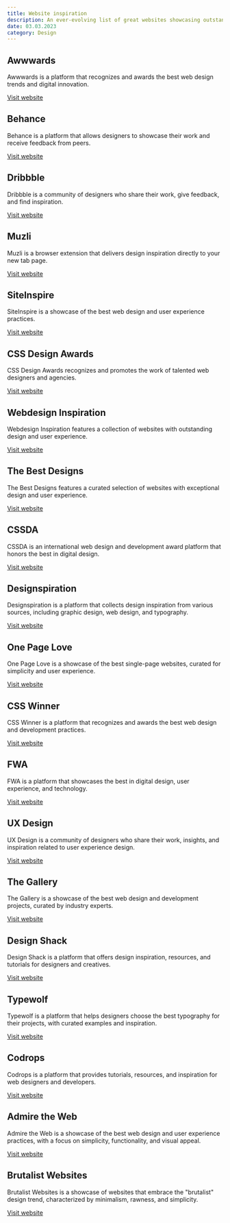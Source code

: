 ```yaml
---
title: Website inspiration
description: An ever-evolving list of great websites showcasing outstanding web design and user experience practices, and provide inspiration and resources for designers, developers, and creatives.
date: 03.03.2023
category: Design
---
```


## Awwwards

Awwwards is a platform that recognizes and awards the best web design trends and digital innovation.

[Visit website](https://www.awwwards.com/)

## Behance

Behance is a platform that allows designers to showcase their work and receive feedback from peers.

[Visit website](https://www.behance.net/)

## Dribbble

Dribbble is a community of designers who share their work, give feedback, and find inspiration.

[Visit website](https://dribbble.com/)

## Muzli

Muzli is a browser extension that delivers design inspiration directly to your new tab page.

[Visit website](https://muz.li/)

## SiteInspire

SiteInspire is a showcase of the best web design and user experience practices.

[Visit website](https://www.siteinspire.com/)

## CSS Design Awards

CSS Design Awards recognizes and promotes the work of talented web designers and agencies.

[Visit website](https://www.cssdesignawards.com/)

## Webdesign Inspiration

Webdesign Inspiration features a collection of websites with outstanding design and user experience.

[Visit website](https://www.webdesign-inspiration.com/)

## The Best Designs

The Best Designs features a curated selection of websites with exceptional design and user experience.

[Visit website](https://www.thebestdesigns.com/)

## CSSDA

CSSDA is an international web design and development award platform that honors the best in digital design.

[Visit website](https://www.cssda.com/)

## Designspiration

Designspiration is a platform that collects design inspiration from various sources, including graphic design, web design, and typography.

[Visit website](https://www.designspiration.com/)

## One Page Love

One Page Love is a showcase of the best single-page websites, curated for simplicity and user experience.

[Visit website](https://onepagelove.com/)

## CSS Winner

CSS Winner is a platform that recognizes and awards the best web design and development practices.

[Visit website](https://csswinner.com/)

## FWA

FWA is a platform that showcases the best in digital design, user experience, and technology.

[Visit website](https://thefwa.com/)

## UX Design

UX Design is a community of designers who share their work, insights, and inspiration related to user experience design.

[Visit website](https://uxdesign.cc/)

## The Gallery

The Gallery is a showcase of the best web design and development projects, curated by industry experts.

[Visit website](https://www.thegallery.io/)


## Design Shack

 Design Shack is a platform that offers design inspiration, resources, and tutorials for designers and creatives.

[Visit website](https://designshack.net/)

## Typewolf

Typewolf is a platform that helps designers choose the best typography for their projects, with curated examples and inspiration.

[Visit website](https://www.typewolf.com/)

## Codrops

Codrops is a platform that provides tutorials, resources, and inspiration for web designers and developers.

[Visit website](https://tympanus.net/codrops/)

## Admire the Web

Admire the Web is a showcase of the best web design and user experience practices, with a focus on simplicity, functionality, and visual appeal.

[Visit website](https://www.admiretheweb.com/)

## Brutalist Websites

Brutalist Websites is a showcase of websites that embrace the "brutalist" design trend, characterized by minimalism, rawness, and simplicity.

[Visit website](https://brutalistwebsites.com/)
